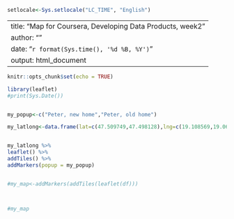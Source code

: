```{r,echo=FALSE}
setlocale<-Sys.setlocale("LC_TIME", "English")
```


---
title: "Map for Coursera, Developing Data Products, week2"
author: ""
date: "`r format(Sys.time(), '%d %B, %Y')`"
output: html_document
---

```{r setup, include=FALSE}
knitr::opts_chunk$set(echo = TRUE)
```

```{r map, echo=FALSE, warning=FALSE}

library(leaflet)
#print(Sys.Date())


my_popup<-c("Peter, new home","Peter, old home")

my_latlong<-data.frame(lat=c(47.509749,47.498128),lng=c(19.108569,19.068322))


my_latlong %>%
leaflet() %>%
addTiles() %>%
addMarkers(popup = my_popup)


#my_map<-addMarkers(addTiles(leaflet(df)))



#my_map

```

